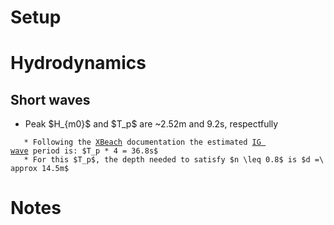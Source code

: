 = Setup =

= Hydrodynamics =
== Short waves ==
* Peak $H_{m0}$ and $T_p$ are ~2.52m and 9.2s, respectfully
	* Following the [[XBeach]] documentation the estimated [[IG waves|IG wave]] period is: $T_p * 4 = 36.8s$
	* For this $T_p$, the depth needed to satisfy $n \leq 0.8$ is $d =\approx 14.5m$

= Notes =

